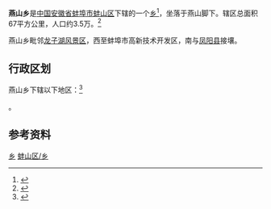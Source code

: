 {{中国乡级行政区
|景观照片文件名 = ND5-0320 in Jiangqiao Station.jpg
|景观照片描述 = [[水蚌铁路|水蚌铁路]][[姜桥站|姜桥站]]
|汉语拼音 = 
|其他语言 = 
|其他语言名称 = 
|旧称 = 
|地名出处 = 
|位置图文件名 = 
|位置图描述 = 
|自定义图片= 
|建置时间 = 
|政府驻地 = 
|毗邻 = 
|总面积 = 
|总人口 = 
|总人口年份 = 
|户籍人口 = 
|户籍人口年份 = 
|常住人口 = 
|常住人口年份 = 
|人口密度 = 
|GDP = 
|GDP年份 = 
|邮政编码 = 
|电话区号 = 552
|官方网站 = 
|网站名称 = 
|34/03/03/200/000}}
'''燕山乡'''是[[中华人民共和国|中国]][[安徽省|安徽省]][[蚌埠市|蚌埠市]][[蚌山区|蚌山区]]下辖的一个[[乡级行政区|乡]]<ref>{{PRC admin/ref sgc|{{PRC admin/parent|34/03/03/200/000}}}}</ref>，坐落于燕山脚下。辖区总面积67平方公里，人口约3.5万。<ref>{{cite web |url=http://bs.bengbu.gov.cn/Article_Show.asp?ArticleID=1282 |title=燕山乡政府 |publisher=蚌埠市蚌山区人民政府 |date=2007年5月15日 |accessdate=2009年12月5日 |deadurl=yes |archiveurl=https://web.archive.org/web/20100103162338/http://bs.bengbu.gov.cn/Article_Show.asp?ArticleID=1282 |archivedate=2010年1月3日 }}</ref>

燕山乡毗邻[[龙子湖|龙子湖风景区]]，西至蚌埠市高新技术开发区，南与[[凤阳县|凤阳县]]接壤。

== 行政区划 ==
燕山乡下辖以下地区：<ref>{{PRC admin/ref sgc|34/03/03/200/000}}</ref>

{{PRC admin/children|34/03/03/200/000}}。

==参考资料==
{{reflist}} 

{{蚌山区行政区划}}

{{安徽小作品}}
[[Category:蚌山区行政区划|乡]]
[[Category:蚌埠市乡镇|蚌山区/乡]]